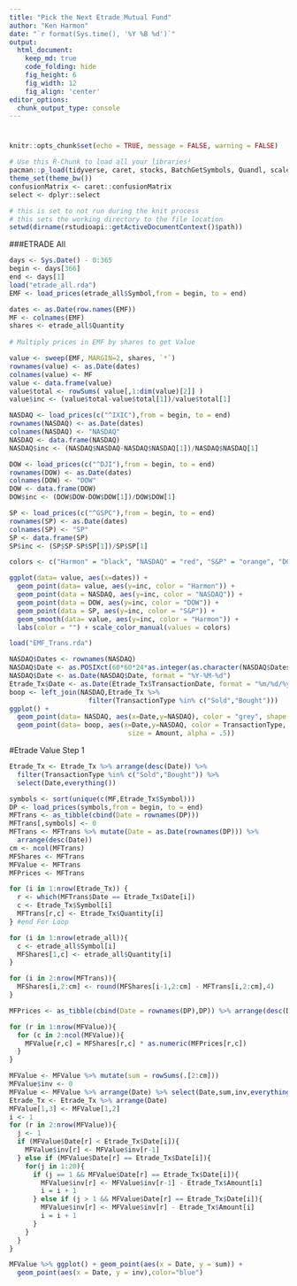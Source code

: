 ```yaml
---
title: "Pick the Next Etrade Mutual Fund"
author: "Ken Harmon"
date: "`r format(Sys.time(), '%Y %B %d')`"
output:
  html_document:  
    keep_md: true
    code_folding: hide
    fig_height: 6
    fig_width: 12
    fig_align: 'center'
editor_options: 
  chunk_output_type: console
---
```


# {.tabset .tabset-fade}

```r
knitr::opts_chunk$set(echo = TRUE, message = FALSE, warning = FALSE)
```

```r
# Use this R-Chunk to load all your libraries!
pacman::p_load(tidyverse, caret, stocks, BatchGetSymbols, Quandl, scales)
theme_set(theme_bw())
confusionMatrix <- caret::confusionMatrix
select <- dplyr::select
```

```r
# this is set to not run during the knit process
# this sets the working directory to the file location
setwd(dirname(rstudioapi::getActiveDocumentContext()$path))
```

###ETRADE All
```r
days <- Sys.Date() - 0:365
begin <- days[366]
end <- days[1]
load("etrade_all.rda")
EMF <- load_prices(etrade_all$Symbol,from = begin, to = end)

dates <- as.Date(row.names(EMF))
MF <- colnames(EMF)
shares <- etrade_all$Quantity
 
# Multiply prices in EMF by shares to get Value

value <- sweep(EMF, MARGIN=2, shares, `*`)
rownames(value) <- as.Date(dates)
colnames(value) <- MF
value <- data.frame(value)
value$total <- rowSums( value[,1:dim(value)[2]] )
value$inc <- (value$total-value$total[1])/value$total[1] 

NASDAQ <- load_prices(c("^IXIC"),from = begin, to = end)
rownames(NASDAQ) <- as.Date(dates)
colnames(NASDAQ) <- "NASDAQ"
NASDAQ <- data.frame(NASDAQ)
NASDAQ$inc <- (NASDAQ$NASDAQ-NASDAQ$NASDAQ[1])/NASDAQ$NASDAQ[1]

DOW <- load_prices(c("^DJI"),from = begin, to = end)
rownames(DOW) <- as.Date(dates)
colnames(DOW) <- "DOW"
DOW <- data.frame(DOW)
DOW$inc <- (DOW$DOW-DOW$DOW[1])/DOW$DOW[1]

SP <- load_prices(c("^GSPC"),from = begin, to = end)
rownames(SP) <- as.Date(dates)
colnames(SP) <- "SP"
SP <- data.frame(SP)
SP$inc <- (SP$SP-SP$SP[1])/SP$SP[1]

colors <- c("Harmon" = "black", "NASDAQ" = "red", "S&P" = "orange", "DOW" = "blue")

ggplot(data= value, aes(x=dates)) + 
  geom_point(data= value, aes(y=inc, color = "Harmon")) +
  geom_point(data = NASDAQ, aes(y=inc, color = "NASDAQ")) +
  geom_point(data = DOW, aes(y=inc, color = "DOW")) +
  geom_point(data = SP, aes(y=inc, color = "S&P")) +
  geom_smooth(data= value, aes(y=inc, color = "Harmon")) +
  labs(color = "") + scale_color_manual(values = colors)
```

```r
load("EMF_Trans.rda")

NASDAQ$Dates <- rownames(NASDAQ)
NASDAQ$Date <- as.POSIXct(60*60*24*as.integer(as.character(NASDAQ$Dates)),origin="1970-01-01")
NASDAQ$Date <- as.Date(NASDAQ$Date, format = "%Y-%M-%d")
Etrade_Tx$Date <- as.Date(Etrade_Tx$TransactionDate, format = "%m/%d/%y")
boop <- left_join(NASDAQ,Etrade_Tx %>% 
                    filter(TransactionType %in% c("Sold","Bought")))
ggplot() + 
  geom_point(data= NASDAQ, aes(x=Date,y=NASDAQ), color = "grey", shape = 5) +
  geom_point(data= boop, aes(x=Date,y=NASDAQ, color = TransactionType, 
                              size = Amount, alpha = .5))
```

#Etrade Value Step 1
```r
Etrade_Tx <- Etrade_Tx %>% arrange(desc(Date)) %>% 
  filter(TransactionType %in% c("Sold","Bought")) %>% 
  select(Date,everything())

symbols <- sort(unique(c(MF,Etrade_Tx$Symbol)))
DP <- load_prices(symbols,from = begin, to = end)
MFTrans <- as_tibble(cbind(Date = rownames(DP))) 
MFTrans[,symbols] <- 0
MFTrans <- MFTrans %>% mutate(Date = as.Date(rownames(DP))) %>% 
  arrange(desc(Date))
cm <- ncol(MFTrans)
MFShares <- MFTrans
MFValue <- MFTrans
MFPrices <- MFTrans

for (i in 1:nrow(Etrade_Tx)) {
  r <- which(MFTrans$Date == Etrade_Tx$Date[i])
  c <- Etrade_Tx$Symbol[i]
  MFTrans[r,c] <- Etrade_Tx$Quantity[i]
} #end For Loop

for (i in 1:nrow(etrade_all)){
  c <- etrade_all$Symbol[i]
  MFShares[1,c] <- etrade_all$Quantity[i]
}

for (i in 2:nrow(MFTrans)){
  MFShares[i,2:cm] <- round(MFShares[i-1,2:cm] - MFTrans[i,2:cm],4)
}

MFPrices <- as_tibble(cbind(Date = rownames(DP),DP)) %>% arrange(desc(Date))

for (r in 1:nrow(MFValue)){
  for (c in 2:ncol(MFValue)){
    MFValue[r,c] = MFShares[r,c] * as.numeric(MFPrices[r,c])
  }
}

MFValue <- MFValue %>% mutate(sum = rowSums(.[2:cm]))
MFValue$inv <- 0
MFValue <- MFValue %>% arrange(Date) %>% select(Date,sum,inv,everything())
Etrade_Tx <- Etrade_Tx %>% arrange(Date)
MFValue[1,3] <- MFValue[1,2]
i <- 1
for (r in 2:nrow(MFValue)){
  j <- 1
  if (MFValue$Date[r] < Etrade_Tx$Date[i]){
    MFValue$inv[r] <- MFValue$inv[r-1]
  } else if (MFValue$Date[r] == Etrade_Tx$Date[i]){
    for(j in 1:20){
      if (j == 1 && MFValue$Date[r] == Etrade_Tx$Date[i]){
        MFValue$inv[r] <- MFValue$inv[r-1] - Etrade_Tx$Amount[i]
        i = i + 1
      } else if (j > 1 && MFValue$Date[r] == Etrade_Tx$Date[i]){
        MFValue$inv[r] <- MFValue$inv[r] - Etrade_Tx$Amount[i]
        i = i + 1
      }
    }
  }
}

```

```r
MFValue %>% ggplot() + geom_point(aes(x = Date, y = sum)) + 
  geom_point(aes(x = Date, y = inv),color="blue")
```

